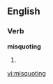 ==English==

===Verb===
'''misquoting'''

# {{third-person singular of|[[misquote]]}}

[[vi:misquoting]]